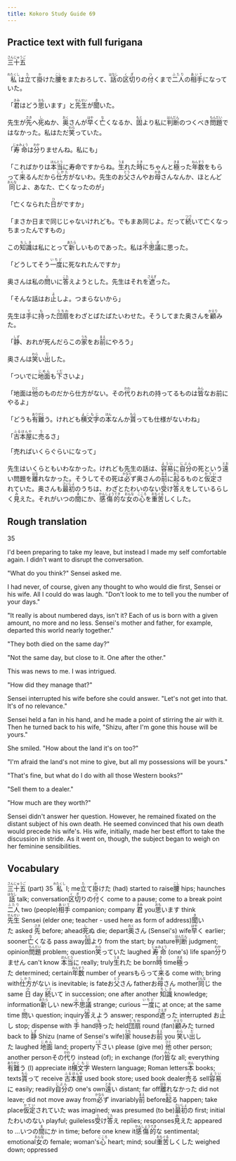 ```yaml
---
title: Kokoro Study Guide 69
---
```


## Practice text with full furigana

<p>
<ruby><rb>三十五</rb><rt>さんじゅうご</rt></ruby>
</p>

<p>
<ruby><rb>私</rb><rt>わたくし</rt></ruby>は<ruby><rb>立</rb><rt>た</rt></ruby>て<ruby><rb>掛</rb><rt>か</rt></ruby>けた<ruby><rb>腰</rb><rt>こし</rt></ruby>をまたおろして、<ruby><rb>話</rb><rt>はなし</rt></ruby>の<ruby><rb>区切</rb><rt>くぎ</rt></ruby>りの<ruby><rb>付</rb><rt>つ</rt></ruby>くまで<ruby><rb>二人</rb><rt>ふたり</rt></ruby>の<ruby><rb>相手</rb><rt>あいて</rt></ruby>になっていた。
</p>

<p>
「<ruby><rb>君</rb><rt>きみ</rt></ruby>はどう<ruby><rb>思</rb><rt>おも</rt></ruby>います」と<ruby><rb>先生</rb><rt>せんせい</rt></ruby>が<ruby><rb>聞</rb><rt>き</rt></ruby>いた。
</p>

<p>
先生が<ruby><rb>先</rb><rt>さき</rt></ruby>へ<ruby><rb>死</rb><rt>し</rt></ruby>ぬか、<ruby><rb>奥</rb><rt>おく</rt></ruby>さんが<ruby><rb>早</rb><rt>はや</rt></ruby>く<ruby><rb>亡</rb><rt>な</rt></ruby>くなるか、<ruby><rb>固</rb><rt>もと</rt></ruby>より私に<ruby><rb>判断</rb><rt>はんだん</rt></ruby>のつくべき<ruby><rb>問題</rb><rt>もんだい</rt></ruby>ではなかった。私はただ<ruby><rb>笑</rb><rt>わら</rt></ruby>っていた。
</p>

<p>
「<ruby><rb>寿命</rb><rt>じゅみょう</rt></ruby>は<ruby><rb>分</rb><rt>わか</rt></ruby>りませんね。私にも」
</p>

<p>
「こればかりは<ruby><rb>本当</rb><rt>ほんとう</rt></ruby>に寿命ですからね。<ruby><rb>生</rb><rt>うま</rt></ruby>れた<ruby><rb>時</rb><rt>とき</rt></ruby>にちゃんと<ruby><rb>極</rb><rt>きま</rt></ruby>った<ruby><rb>年数</rb><rt>ねんすう</rt></ruby>をもらって<ruby><rb>来</rb><rt>く</rt></ruby>るんだから<ruby><rb>仕方</rb><rt>しかた</rt></ruby>がないわ。先生のお<ruby><rb>父</rb><rt>とう</rt></ruby>さんやお<ruby><rb>母</rb><rt>かあ</rt></ruby>さんなんか、ほとんど<ruby><rb>同</rb><rt>おんな</rt></ruby>じよ、あなた、亡くなったのが」
</p>

<p>
「亡くなられた<ruby><rb>日</rb><rt>ひ</rt></ruby>がですか」
</p>

<p>
「まさか日まで同じじゃないけれども。でもまあ同じよ。だって<ruby><rb>続</rb><rt>つづ</rt></ruby>いて亡くなっちまったんですもの」
</p>

<p>
この<ruby><rb>知識</rb><rt>ちしき</rt></ruby>は私にとって<ruby><rb>新</rb><rt>あたら</rt></ruby>しいものであった。私は<ruby><rb>不思議</rb><rt>ふしぎ</rt></ruby>に思った。
</p>

<p>
「どうしてそう<ruby><rb>一度</rb><rt>いちど</rt></ruby>に死なれたんですか」
</p>

<p>
奥さんは私の<ruby><rb>問</rb><rt>と</rt></ruby>いに<ruby><rb>答</rb><rt>こた</rt></ruby>えようとした。先生はそれを<ruby><rb>遮</rb><rt>さえぎ</rt></ruby>った。
</p>

<p>
「そんな話はお<ruby><rb>止</rb><rt>よ</rt></ruby>しよ。つまらないから」
</p>

<p>
先生は<ruby><rb>手</rb><rt>て</rt></ruby>に<ruby><rb>持</rb><rt>も</rt></ruby>った<ruby><rb>団扇</rb><rt>うちわ</rt></ruby>をわざとばたばたいわせた。そうしてまた奥さんを<ruby><rb>顧</rb><rt>かえり</rt></ruby>みた。
</p>

<p>
「<ruby><rb>静</rb><rt>しず</rt></ruby>、おれが死んだらこの<ruby><rb>家</rb><rt>うち</rt></ruby>をお<ruby><rb>前</rb><rt>まえ</rt></ruby>にやろう」
</p>

<p>
奥さんは<ruby><rb>笑</rb><rt>わら</rt></ruby>い<ruby><rb>出</rb><rt>だ</rt></ruby>した。
</p>

<p>
「ついでに<ruby><rb>地面</rb><rt>じめん</rt></ruby>も<ruby><rb>下</rb><rt>くだ</rt></ruby>さいよ」
</p>

<p>
「地面は<ruby><rb>他</rb><rt>ひと</rt></ruby>のものだから仕方がない。その<ruby><rb>代</rb><rt>かわ</rt></ruby>りおれの持ってるものは<ruby><rb>皆</rb><rt>みん</rt></ruby>なお前にやるよ」
</p>

<p>
「どうも<ruby><rb>有難</rb><rt>ありがと</rt></ruby>う。けれども<ruby><rb>横文字</rb><rt>よこもじ</rt></ruby>の<ruby><rb>本</rb><rt>ほん</rt></ruby>なんか<ruby><rb>貰</rb><rt>もら</rt></ruby>っても仕様がないわね」
</p>

<p>
「<ruby><rb>古本屋</rb><rt>ふるほんや</rt></ruby>に<ruby><rb>売</rb><rt>う</rt></ruby>るさ」
</p>

<p>「売ればいくらぐらいになって」</p>
<p>
先生はいくらともいわなかった。けれども先生の話は、<ruby><rb>容易</rb><rt>ようい</rt></ruby>に<ruby><rb>自分</rb><rt>じぶん</rt></ruby>の死という<ruby><rb>遠</rb><rt>とお</rt></ruby>い問題を<ruby><rb>離</rb><rt>はな</rt></ruby>れなかった。そうしてその死は<ruby><rb>必</rb><rt>かなら</rt></ruby>ず奥さんの<ruby><rb>前</rb><rt>まえ</rt></ruby>に<ruby><rb>起</rb><rt>おこ</rt></ruby>るものと<ruby><rb>仮定</rb><rt>かてい</rt></ruby>されていた。奥さんも<ruby><rb>最初</rb><rt>さいしょ</rt></ruby>のうちは、わざとたわいのない<ruby><rb>受</rb><rt>う</rt></ruby>け<ruby><rb>答</rb><rt>ごた</rt></ruby>えをしているらしく<ruby><rb>見</rb><rt>み</rt></ruby>えた。それがいつの<ruby><rb>間</rb><rt>ま</rt></ruby>にか、<ruby><rb>感傷的</rb><rt>かんしょうてき</rt></ruby>な<ruby><rb>女</rb><rt>おんな</rt></ruby>の<ruby><rb>心</rb><rt>こころ</rt></ruby>を<ruby><rb>重苦</rb><rt>おもぐる</rt></ruby>しくした。
</p>


## Rough translation

35

I'd been preparing to take my leave, but instead I made my self comfortable again. I didn't want to disrupt the conversation.

"What do you think?" Sensei asked me.

I had never, of course, given any thought to who would die first, Sensei or his wife. All I could do was laugh. "Don't look to me to tell you the number of your days."

"It really is about numbered days, isn't it? Each of us is born with a given amount, no more and no less. Sensei's mother and father, for example, departed this world nearly together."

"They both died on the same day?"

"Not the same day, but close to it. One after the other."

This was news to me. I was intrigued.

"How did they manage that?"

Sensei interrupted his wife before she could answer. "Let's not get into that. It's of no relevance."

Sensei held a fan in his hand, and he made a point of stirring the air with it. Then he turned back to his wife, "Shizu, after I'm gone this house will be yours."

She smiled. "How about the land it's on too?"

"I'm afraid the land's not mine to give, but all my possessions will be yours."

"That's fine, but what do I do with all those Western books?"

"Sell them to a dealer."

"How much are they worth?"

Sensei didn't answer her question. However, he remained fixated on the distant subject of his own death. He seemed convinced that his own death would precede his wife's. His wife, initially, made her best effort to take the discussion in stride. As it went on, though, the subject began to weigh on her feminine sensibilities.


## Vocabulary

<p>
<span class="vocabstudy"><ruby><rb>三十五</rb><rt>さんじゅうご</rt></ruby>&nbsp;(part) 35</span>
<span class="vocabstudy"><ruby><rb>私</rb><rt>わたくし</rt></ruby>&nbsp;I; me</span><span class="vocabstudy"><ruby><rb>立</rb><rt>た</rt></ruby>て<ruby><rb>掛</rb><rt>か</rt></ruby>けた&nbsp;(had) started to raise</span><span class="vocabstudy"><ruby><rb>腰</rb><rt>こし</rt></ruby>&nbsp;hips; haunches</span><span class="vocabstudy"><ruby><rb>話</rb><rt>はなし</rt></ruby>&nbsp;talk; conversation</span><span class="vocabstudy"><ruby><rb>区切</rb><rt>くぎ</rt></ruby>りの<ruby><rb>付</rb><rt>つ</rt></ruby>く&nbsp;come to a pause; come to a break point</span><span class="vocabstudy"><ruby><rb>二人</rb><rt>ふたり</rt></ruby>&nbsp;two (people)</span><span class="vocabstudy"><ruby><rb>相手</rb><rt>あいて</rt></ruby>&nbsp;companion; company</span>
<span class="vocabstudy"><ruby><rb>君</rb><rt>きみ</rt></ruby>&nbsp;you</span><span class="vocabstudy"><ruby><rb>思</rb><rt>おも</rt></ruby>います&nbsp;think</span><span class="vocabstudy"><ruby><rb>先生</rb><rt>せんせい</rt></ruby>&nbsp;Sensei (elder one; teacher - used here as form of address)</span><span class="vocabstudy"><ruby><rb>聞</rb><rt>き</rt></ruby>いた&nbsp;asked</span>
<span class="vocabstudy"><ruby><rb>先</rb><rt>さき</rt></ruby>&nbsp;before; ahead</span><span class="vocabstudy"><ruby><rb>死</rb><rt>し</rt></ruby>ぬ&nbsp;die; depart</span><span class="vocabstudy"><ruby><rb>奥</rb><rt>おく</rt></ruby>さん&nbsp;(Sensei's) wife</span><span class="vocabstudy"><ruby><rb>早</rb><rt>はや</rt></ruby>く&nbsp;earlier; sooner</span><span class="vocabstudy"><ruby><rb>亡</rb><rt>な</rt></ruby>くなる&nbsp;pass away</span><span class="vocabstudy"><ruby><rb>固</rb><rt>もと</rt></ruby>より&nbsp;from the start; by nature</span><span class="vocabstudy"><ruby><rb>判断</rb><rt>はんだん</rt></ruby>&nbsp;judgment; opinion</span><span class="vocabstudy"><ruby><rb>問題</rb><rt>もんだい</rt></ruby>&nbsp;problem; question</span><span class="vocabstudy"><ruby><rb>笑</rb><rt>わら</rt></ruby>っていた&nbsp;laughed</span>
<span class="vocabstudy"><ruby><rb>寿命</rb><rt>じゅみょう</rt></ruby>&nbsp;(one's) life span</span><span class="vocabstudy"><ruby><rb>分</rb><rt>わか</rt></ruby>りません&nbsp;can't know</span>
<span class="vocabstudy"><ruby><rb>本当</rb><rt>ほんとう</rt></ruby>に&nbsp;really; truly</span><span class="vocabstudy"><ruby><rb>生</rb><rt>うま</rt></ruby>れた&nbsp;be born</span><span class="vocabstudy"><ruby><rb>時</rb><rt>とき</rt></ruby>&nbsp;time</span><span class="vocabstudy"><ruby><rb>極</rb><rt>きま</rt></ruby>った&nbsp;determined; certain</span><span class="vocabstudy"><ruby><rb>年数</rb><rt>ねんすう</rt></ruby>&nbsp;number of years</span><span class="vocabstudy">もらって<ruby><rb>来</rb><rt>く</rt></ruby>る&nbsp;come with; bring with</span><span class="vocabstudy"><ruby><rb>仕方</rb><rt>しかた</rt></ruby>がない&nbsp;is inevitable; is fate</span><span class="vocabstudy">お<ruby><rb>父</rb><rt>とう</rt></ruby>さん&nbsp;father</span><span class="vocabstudy">お<ruby><rb>母</rb><rt>かあ</rt></ruby>さん&nbsp;mother</span><span class="vocabstudy"><ruby><rb>同</rb><rt>おんな</rt></ruby>じ&nbsp;the same</span>
<span class="vocabstudy"><ruby><rb>日</rb><rt>ひ</rt></ruby>&nbsp;day</span>
<span class="vocabstudy"><ruby><rb>続</rb><rt>つづ</rt></ruby>いて&nbsp;in succession; one after another</span>
<span class="vocabstudy"><ruby><rb>知識</rb><rt>ちしき</rt></ruby>&nbsp;knowledge; information</span><span class="vocabstudy"><ruby><rb>新</rb><rt>あたら</rt></ruby>しい&nbsp;new</span><span class="vocabstudy"><ruby><rb>不思議</rb><rt>ふしぎ</rt></ruby>&nbsp;strange; curious</span>
<span class="vocabstudy"><ruby><rb>一度</rb><rt>いちど</rt></ruby>に&nbsp;at once; at the same time</span>
<span class="vocabstudy"><ruby><rb>問</rb><rt>と</rt></ruby>い&nbsp;question; inquiry</span><span class="vocabstudy"><ruby><rb>答</rb><rt>こた</rt></ruby>えよう&nbsp;answer; respond</span><span class="vocabstudy"><ruby><rb>遮</rb><rt>さえぎ</rt></ruby>った&nbsp;interrupted</span>
<span class="vocabstudy">お<ruby><rb>止</rb><rt>よ</rt></ruby>し&nbsp;stop; dispense with</span>
<span class="vocabstudy"><ruby><rb>手</rb><rt>て</rt></ruby>&nbsp;hand</span><span class="vocabstudy"><ruby><rb>持</rb><rt>も</rt></ruby>った&nbsp;held</span><span class="vocabstudy"><ruby><rb>団扇</rb><rt>うちわ</rt></ruby>&nbsp;round (fan)</span><span class="vocabstudy"><ruby><rb>顧</rb><rt>かえり</rt></ruby>みた&nbsp;turned back to</span>
<span class="vocabstudy"><ruby><rb>静</rb><rt>しず</rt></ruby>&nbsp;Shizu (name of Sensei's wife)</span><span class="vocabstudy"><ruby><rb>家</rb><rt>うち</rt></ruby>&nbsp;house</span><span class="vocabstudy">お<ruby><rb>前</rb><rt>まえ</rt></ruby>&nbsp;you</span>
<span class="vocabstudy"><ruby><rb>笑</rb><rt>わら</rt></ruby>い<ruby><rb>出</rb><rt>だ</rt></ruby>した&nbsp;laughed</span>
<span class="vocabstudy"><ruby><rb>地面</rb><rt>じめん</rt></ruby>&nbsp;land; property</span><span class="vocabstudy"><ruby><rb>下</rb><rt>くだ</rt></ruby>さい&nbsp;please (give me)</span>
<span class="vocabstudy"><ruby><rb>他</rb><rt>ひと</rt></ruby>&nbsp;other person; another person</span><span class="vocabstudy">その<ruby><rb>代</rb><rt>かわ</rt></ruby>り&nbsp;instead (of); in exchange (for)</span><span class="vocabstudy"><ruby><rb>皆</rb><rt>みん</rt></ruby>な&nbsp;all; everything</span>
<span class="vocabstudy"><ruby><rb>有難</rb><rt>ありがと</rt></ruby>う&nbsp;(I) appreciate it</span><span class="vocabstudy"><ruby><rb>横文字</rb><rt>よこもじ</rt></ruby>&nbsp;Western language; Roman letters</span><span class="vocabstudy"><ruby><rb>本</rb><rt>ほん</rt></ruby>&nbsp;books; texts</span><span class="vocabstudy"><ruby><rb>貰</rb><rt>もら</rt></ruby>って&nbsp;receive</span>
<span class="vocabstudy"><ruby><rb>古本屋</rb><rt>ふるほんや</rt></ruby>&nbsp;used book store; used book dealer</span><span class="vocabstudy"><ruby><rb>売</rb><rt>う</rt></ruby>る&nbsp;sell</span>
<span class="vocabstudy"><ruby><rb>容易</rb><rt>ようい</rt></ruby>に&nbsp;easily; readily</span><span class="vocabstudy"><ruby><rb>自分</rb><rt>じぶん</rt></ruby>の&nbsp;one's own</span><span class="vocabstudy"><ruby><rb>遠</rb><rt>とお</rt></ruby>い&nbsp;distant; far off</span><span class="vocabstudy"><ruby><rb>離</rb><rt>はな</rt></ruby>れなかった&nbsp;did not leave; did not move away from</span><span class="vocabstudy"><ruby><rb>必</rb><rt>かなら</rt></ruby>ず&nbsp;invariably</span><span class="vocabstudy"><ruby><rb>前</rb><rt>まえ</rt></ruby>&nbsp;before</span><span class="vocabstudy"><ruby><rb>起</rb><rt>おこ</rt></ruby>る&nbsp;happen; take place</span><span class="vocabstudy"><ruby><rb>仮定</rb><rt>かてい</rt></ruby>されていた&nbsp;was imagined; was presumed (to be)</span><span class="vocabstudy"><ruby><rb>最初</rb><rt>さいしょ</rt></ruby>の&nbsp;first; initial</span><span class="vocabstudy">たわいのない&nbsp;playful; guileless</span><span class="vocabstudy"><ruby><rb>受</rb><rt>う</rt></ruby>け<ruby><rb>答</rb><rt>ごた</rt></ruby>え&nbsp;replies; responses</span><span class="vocabstudy"><ruby><rb>見</rb><rt>み</rt></ruby>えた&nbsp;appeared to ...</span><span class="vocabstudy">いつの<ruby><rb>間</rb><rt>ま</rt></ruby>にか&nbsp;in time; before one knew it</span><span class="vocabstudy"><ruby><rb>感傷的</rb><rt>かんしょうてき</rt></ruby>な&nbsp;sentimental; emotional</span><span class="vocabstudy"><ruby><rb>女</rb><rt>おんな</rt></ruby>の&nbsp;female; woman's</span><span class="vocabstudy"><ruby><rb>心</rb><rt>こころ</rt></ruby>&nbsp;heart; mind; soul</span><span class="vocabstudy"><ruby><rb>重苦</rb><rt>おもぐる</rt></ruby>しくした&nbsp;weighed down; oppressed</span>
</p>
